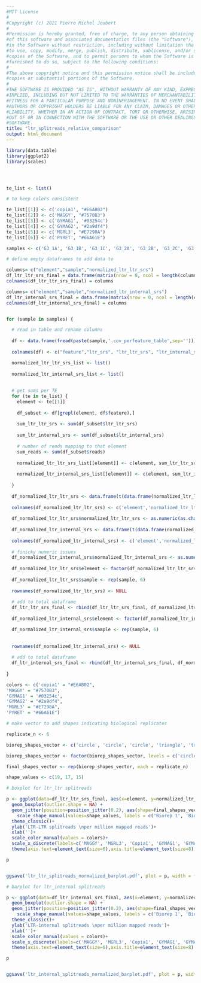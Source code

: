 ```yaml
---
#MIT License
#
#Copyright (c) 2021 Pierre Michel Joubert
#
#Permission is hereby granted, free of charge, to any person obtaining a copy
#of this software and associated documentation files (the "Software"), to deal
#in the Software without restriction, including without limitation the rights
#to use, copy, modify, merge, publish, distribute, sublicense, and/or sell
#copies of the Software, and to permit persons to whom the Software is
#furnished to do so, subject to the following conditions:
#
#The above copyright notice and this permission notice shall be included in all
#copies or substantial portions of the Software.
#
#THE SOFTWARE IS PROVIDED "AS IS", WITHOUT WARRANTY OF ANY KIND, EXPRESS OR
#IMPLIED, INCLUDING BUT NOT LIMITED TO THE WARRANTIES OF MERCHANTABILITY,
#FITNESS FOR A PARTICULAR PURPOSE AND NONINFRINGEMENT. IN NO EVENT SHALL THE
#AUTHORS OR COPYRIGHT HOLDERS BE LIABLE FOR ANY CLAIM, DAMAGES OR OTHER
#LIABILITY, WHETHER IN AN ACTION OF CONTRACT, TORT OR OTHERWISE, ARISING FROM,
#OUT OF OR IN CONNECTION WITH THE SOFTWARE OR THE USE OR OTHER DEALINGS IN THE
#SOFTWARE.
title: "ltr_splitreads_relative_comparison"
output: html_document
---
```



```r
library(data.table)
library(ggplot2)
library(scales)




te_list <- list()

# to keep colors consistent

te_list[[1]] <- c('copia1', "#E6AB02")
te_list[[2]] <- c('MAGGY', "#7570B3")
te_list[[3]] <- c('GYMAG1', '#03254c')
te_list[[4]] <- c('GYMAG2', "#2a9df4")
te_list[[5]] <- c('MGRL3', "#E7298A")
te_list[[6]] <- c('PYRET', "#66A61E")

samples <- c('G3_1A', 'G3_1B', 'G3_1C', 'G3_2A', 'G3_2B', 'G3_2C', 'G3_3A', 'G3_3B') 

```


```r

# define empty dataframes to add data to

columns= c("element","sample","normalized_ltr_ltr_srs") 
df_ltr_ltr_srs_final = data.frame(matrix(nrow = 0, ncol = length(columns))) 
colnames(df_ltr_ltr_srs_final) = columns

columns= c("element","sample","normalized_ltr_internal_srs") 
df_ltr_internal_srs_final = data.frame(matrix(nrow = 0, ncol = length(columns))) 
colnames(df_ltr_internal_srs_final) = columns


for (sample in samples) {

  # read in table and rename columns
  
  df <- data.frame(fread(paste(sample,'.cov_perfeature_table',sep='')))
  
  colnames(df) <- c("feature","ltr_srs", "ltr_ltr_srs", "ltr_internal_srs", "reads", "junction")

  normalized_ltr_ltr_srs_list <- list()
  
  normalized_ltr_internal_srs_list <- list()
  
  
  # get sums per TE
  for (te in te_list) {
    element <- te[[1]]
    
    df_subset <- df[grepl(element, df$feature),]
  
    sum_ltr_ltr_srs <- sum(df_subset$ltr_ltr_srs)
    
    sum_ltr_internal_srs <- sum(df_subset$ltr_internal_srs)
    
    # number of reads mapping to that element
    sum_reads <- sum(df_subset$reads)
    
    normalized_ltr_ltr_srs_list[[element]] <- c(element, sum_ltr_ltr_srs/sum_reads*1000000)
    
    normalized_ltr_internal_srs_list[[element]] <- c(element, sum_ltr_internal_srs/sum_reads*1000000)
    
  }
  
  df_normalized_ltr_ltr_srs <- data.frame(t(data.frame(normalized_ltr_ltr_srs_list)))
  
  colnames(df_normalized_ltr_ltr_srs) <- c('element','normalized_ltr_ltr_srs')
  
  df_normalized_ltr_ltr_srs$normalized_ltr_ltr_srs <- as.numeric(as.character(df_normalized_ltr_ltr_srs$normalized_ltr_ltr_srs))
  
  df_normalized_ltr_internal_srs <- data.frame(t(data.frame(normalized_ltr_internal_srs_list)))
  
  colnames(df_normalized_ltr_internal_srs) <- c('element','normalized_ltr_internal_srs')
  
  # finicky numeric issues
  df_normalized_ltr_internal_srs$normalized_ltr_internal_srs <- as.numeric(as.character(df_normalized_ltr_internal_srs$normalized_ltr_internal_srs))
  
  df_normalized_ltr_ltr_srs$element <- factor(df_normalized_ltr_ltr_srs$element, levels=c('MAGGY', 'MGRL3', 'copia1', 'GYMAG1', 'GYMAG2', 'PYRET'))
  
  df_normalized_ltr_ltr_srs$sample <- rep(sample, 6)
  
  rownames(df_normalized_ltr_ltr_srs) <- NULL
  
  # add to total dataframe
  df_ltr_ltr_srs_final <- rbind(df_ltr_ltr_srs_final, df_normalized_ltr_ltr_srs)
  
  df_normalized_ltr_internal_srs$element <- factor(df_normalized_ltr_internal_srs$element, levels=c('MAGGY', 'MGRL3', 'copia1', 'GYMAG1', 'GYMAG2', 'PYRET'))

  df_normalized_ltr_internal_srs$sample <- rep(sample, 6)
  
  
  rownames(df_normalized_ltr_internal_srs) <- NULL
  
  # add to total dataframe
  df_ltr_internal_srs_final <- rbind(df_ltr_internal_srs_final, df_normalized_ltr_internal_srs)
  
}

```

```r

colors <- c('copia1' = "#E6AB02",
'MAGGY' = "#7570B3",
'GYMAG1' = '#03254c',
'GYMAG2' = "#2a9df4",
'MGRL3' = "#E7298A",
'PYRET' = "#66A61E")

# make vector to add shapes indicating biological replicates

replicate_n <- 6

biorep_shapes_vector <- c('circle', 'circle', 'circle', 'triangle', 'triangle', 'triangle', 'square', 'square')

biorep_shapes_vector <- factor(biorep_shapes_vector, levels = c('circle', 'triangle', 'square'))

final_shapes_vector <- rep(biorep_shapes_vector, each = replicate_n)

shape_values <- c(19, 17, 15)

# boxplot for ltr_ltr splitreads

p <- ggplot(data=df_ltr_ltr_srs_final, aes(x=element, y=normalized_ltr_ltr_srs, color=element))+
  geom_boxplot(outlier.shape = NA) +
  geom_jitter(position=position_jitter(0.2), aes(shape=final_shapes_vector)) +
    scale_shape_manual(values=shape_values, labels = c('Biorep 1', 'Biorep 2', 'Biorep 3')) +
  theme_classic()+
  ylab('LTR-LTR splitreads \nper million mapped reads')+
  xlab('')+
  scale_color_manual(values = colors)+
  scale_x_discrete(labels=c('MAGGY', 'MGRL3', 'Copia1', 'GYMAG1', 'GYMAG2', 'PYRET'))+
  theme(axis.text=element_text(size=6),axis.title=element_text(size=8) , legend.position = 'none')+ theme(axis.text.x=element_text(face="italic"))

p


ggsave('ltr_ltr_splitreads_normalized_barplot.pdf', plot = p, width = (6.5/2), height = 2)


```

```r

# barplot for ltr_internal splitreads

p <- ggplot(data=df_ltr_internal_srs_final, aes(x=element, y=normalized_ltr_internal_srs, color=element))+
  geom_boxplot(outlier.shape = NA) +
  geom_jitter(position=position_jitter(0.2), aes(shape=final_shapes_vector)) +
    scale_shape_manual(values=shape_values, labels = c('Biorep 1', 'Biorep 2', 'Biorep 3')) +
  theme_classic()+
  ylab('LTR-internal splitreads \nper million mapped reads')+
  xlab('')+
  scale_color_manual(values = colors)+
  scale_x_discrete(labels=c('MAGGY', 'MGRL3', 'Copia1', 'GYMAG1', 'GYMAG2', 'PYRET'))+
  theme(axis.text=element_text(size=6),axis.title=element_text(size=8) , legend.position = 'none')+ theme(axis.text.x=element_text(face="italic"))

p


ggsave('ltr_internal_splitreads_normalized_barplot.pdf', plot = p, width = (6.5/2), height = 2)

```

